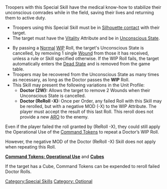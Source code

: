 {{n5-section-special-skills}}


Troopers with this Special Skill have the medical know-how to stabilize their unconscious comrades while in the field, saving their lives and returning them to active duty.

{{css_skillbox |green| DOCTOR | SHORT SKILL }}
{{skill-label | Optional }}
{{requirements}}
* Troopers using this Special Skill must be in [[Silhouette contact]] with their target.
* The target must have the [[Vitality]] Attribute and be in [[Unconscious State]].
{{effects}}
* By passing a [[Normal]] [[WIP]] Roll, the target's Unconscious State is cancelled, by removing 1 single [[Wound]] from those it has received, unless a rule or Skill specified otherwise. If the WIP Roll fails, the target automatically enters the [[Dead State]] and is removed from the game table.
* Troopers may be recovered from the Unconscious State as many times as necessary, as long as the Doctor passes the '''WIP''' Roll.
* This Skill may present the following variations in the Unit Profile:
** '''Doctor (2W):''' Allows the target to remove 2 Wounds when their Unconscious State is cancelled. 
** '''Doctor (ReRoll -X):''' Once per Order, any failed Roll with this Skill may be rerolled, but with a negative MOD (-X) to the WIP Attribute. The player must accept the result of this last Roll. This reroll does not provide a new [[ARO]] to the enemy.  
{{css_skillbox-end}}


{{important-start}}
Even if the player failed the roll granted by (ReRoll -X), they could still apply the Operational Use of the [[Command Tokens]] to repeat a Doctor’s WIP Roll. 

However, the negative MOD of the Doctor (ReRoll -X) Skill does not apply when repeating this Roll. 
{{important-end}}


{{see-also-start}}
'''[[Command Tokens#Command Tokens: Operational Use | Command Tokens: Operational Use]]''' and '''[[Cube]]s'''

If the target has a Cube, Command Tokens can be expended to reroll failed Doctor Rolls.
{{see-also-end}}



[[Category:Special Skills]]

<!-- Label and Trait categories. -->
[[Category: Optional ]]